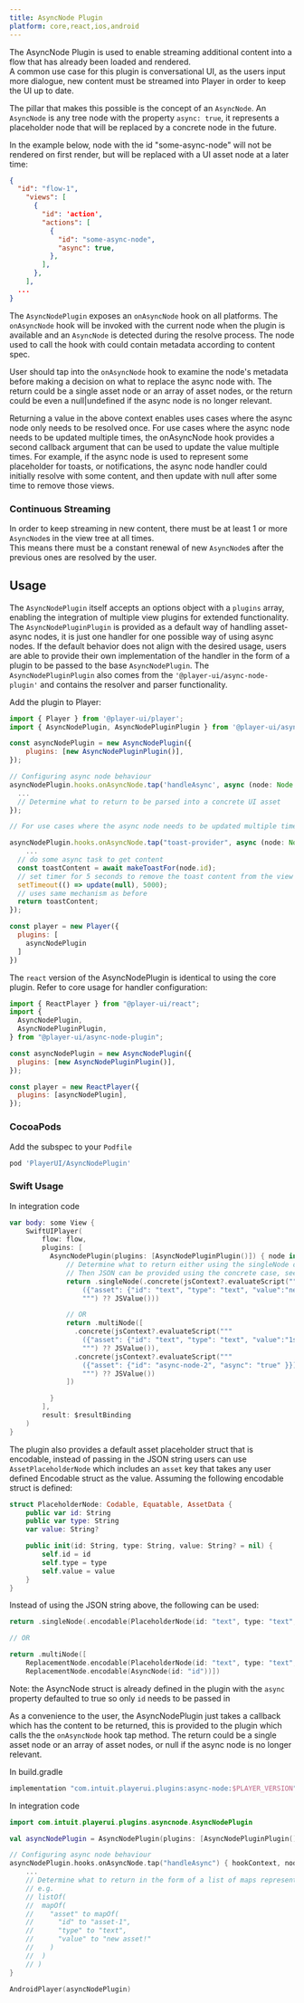 ```yaml
---
title: AsyncNode Plugin
platform: core,react,ios,android
---
```



The AsyncNode Plugin is used to enable streaming additional content into a flow that has already been loaded and rendered.  
A common use case for this plugin is conversational UI, as the users input more dialogue, new content must be streamed into Player in order to keep the UI up to date.

The pillar that makes this possible is the concept of an `AsyncNode`. An `AsyncNode` is any tree node with the property `async: true`, it represents a placeholder node that will be replaced by a concrete node in the future.

In the example below, node with the id "some-async-node" will not be rendered on first render, but will be replaced with a UI asset node at a later time:

```json
{
  "id": "flow-1",
    "views": [
      {
        "id": 'action',
        "actions": [
          {
            "id": "some-async-node",
            "async": true,
          },
        ],
      },
    ],
  ...
}
```

The `AsyncNodePlugin` exposes an `onAsyncNode` hook on all platforms. The `onAsyncNode` hook will be invoked with the current node when the plugin is available and an `AsyncNode` is detected during the resolve process. The node used to call the hook with could contain metadata according to content spec.

User should tap into the `onAsyncNode` hook to examine the node's metadata before making a decision on what to replace the async node with. The return could be a single asset node or an array of asset nodes, or the return could be even a null|undefined if the async node is no longer relevant.

Returning a value in the above context enables uses cases where the async node only needs to be resolved once. For use cases where the async node needs to be updated multiple times, the onAsyncNode hook provides a second callback argument that can be used to update the value multiple times. For example, if the async node is used to represent some placeholder for toasts, or notifications, the async node handler could initially resolve with some content, and then update with null after some time to remove those views.

### Continuous Streaming

In order to keep streaming in new content, there must be at least 1 or more `AsyncNode`s in the view tree at all times.  
This means there must be a constant renewal of new `AsyncNode`s after the previous ones are resolved by the user.

## Usage

The `AsyncNodePlugin` itself accepts an options object with a `plugins` array, enabling the integration of multiple view plugins for extended functionality.
The `AsyncNodePluginPlugin` is provided as a default way of handling asset-async nodes, it is just one handler for one possible way of using async nodes. If the default behavior does not align with the desired usage, users are able to provide their own implementation of the handler in the form of a plugin to be passed to the base `AsyncNodePlugin`. The `AsyncNodePluginPlugin` also comes from the `'@player-ui/async-node-plugin'` and contains the resolver and parser functionality.

<PlatformTabs>
  <Fragment slot='core'>

Add the plugin to Player:

```js
import { Player } from '@player-ui/player';
import { AsyncNodePlugin, AsyncNodePluginPlugin } from '@player-ui/async-node-plugin';

const asyncNodePlugin = new AsyncNodePlugin({
    plugins: [new AsyncNodePluginPlugin()],
});

// Configuring async node behaviour
asyncNodePlugin.hooks.onAsyncNode.tap('handleAsync', async (node: Node.Node) => {
  ...
  // Determine what to return to be parsed into a concrete UI asset
});

// For use cases where the async node needs to be updated multiple times

asyncNodePlugin.hooks.onAsyncNode.tap("toast-provider", async (node: Node.Async, update: (content) => void) => {
    ...
  // do some async task to get content
  const toastContent = await makeToastFor(node.id);
  // set timer for 5 seconds to remove the toast content from the view
  setTimeout(() => update(null), 5000);
  // uses same mechanism as before
  return toastContent;
});

const player = new Player({
  plugins: [
    asyncNodePlugin
  ]
})
```

  </Fragment>
  <Fragment slot='react'>

The `react` version of the AsyncNodePlugin is identical to using the core plugin. Refer to core usage for handler configuration:

```js
import { ReactPlayer } from "@player-ui/react";
import {
  AsyncNodePlugin,
  AsyncNodePluginPlugin,
} from "@player-ui/async-node-plugin";

const asyncNodePlugin = new AsyncNodePlugin({
  plugins: [new AsyncNodePluginPlugin()],
});

const player = new ReactPlayer({
  plugins: [asyncNodePlugin],
});
```

  </Fragment>
  <Fragment slot='ios'>

### CocoaPods

Add the subspec to your `Podfile`

```ruby
pod 'PlayerUI/AsyncNodePlugin'
```

### Swift Usage

In integration code

```swift
var body: some View {
    SwiftUIPlayer(
        flow: flow,
        plugins: [
          AsyncNodePlugin(plugins: [AsyncNodePluginPlugin()]) { node in
              // Determine what to return either using the singleNode or multiNode case
              // Then JSON can be provided using the concrete case, see below for using the encodable case
              return .singleNode(.concrete(jsContext?.evaluateScript("""
                  ({"asset": {"id": "text", "type": "text", "value":"new node from the hook"}})
                  """) ?? JSValue()))

              // OR
              return .multiNode([
                .concrete(jsContext?.evaluateScript("""
                  ({"asset": {"id": "text", "type": "text", "value":"1st value in the multinode"}})
                  """) ?? JSValue()),
                .concrete(jsContext?.evaluateScript("""
                  ({"asset": {"id": "async-node-2", "async": "true" }})
                  """) ?? JSValue())
              ])

          }
        ],
        result: $resultBinding
    )
}
```

The plugin also provides a default asset placeholder struct that is encodable, instead of passing in the JSON string users can use
`AssetPlaceholderNode` which includes an `asset` key that takes any user defined Encodable struct as the value. Assuming the following encodable struct is defined:

```swift
struct PlaceholderNode: Codable, Equatable, AssetData {
    public var id: String
    public var type: String
    var value: String?

    public init(id: String, type: String, value: String? = nil) {
        self.id = id
        self.type = type
        self.value = value
    }
}
```

Instead of using the JSON string above, the following can be used:

```swift
return .singleNode(.encodable(PlaceholderNode(id: "text", type: "text", value: "new node from the hook")))

// OR

return .multiNode([
    ReplacementNode.encodable(PlaceholderNode(id: "text", type: "text", value: "1st value in the multinode")),
    ReplacementNode.encodable(AsyncNode(id: "id"))])
```

Note: the AsyncNode struct is already defined in the plugin with the `async` property defaulted to true so only `id` needs to be passed in

As a convenience to the user, the AsyncNodePlugin just takes a callback which has the content to be returned, this is provided to the plugin which calls the the `onAsyncNode` hook tap method. The return could be a single asset node or an array of asset nodes, or null if the async node is no longer relevant.

  </Fragment>
  <Fragment slot='android'>

In build.gradle

```kotlin
implementation "com.intuit.playerui.plugins:async-node:$PLAYER_VERSION"
```

In integration code

```kotlin
import com.intuit.playerui.plugins.asyncnode.AsyncNodePlugin

val asyncNodePlugin = AsyncNodePlugin(plugins: [AsyncNodePluginPlugin()])

// Configuring async node behaviour
asyncNodePlugin.hooks.onAsyncNode.tap("handleAsync") { hookContext, node ->
    ...
    // Determine what to return in the form of a list of maps representing UI asset to be parsed
    // e.g.
    // listOf(
    //  mapOf(
    //    "asset" to mapOf(
    //      "id" to "asset-1",
    //      "type" to "text",
    //      "value" to "new asset!"
    //    )
    //  )
    // )
}

AndroidPlayer(asyncNodePlugin)
```

  </Fragment>
</PlatformTabs>
